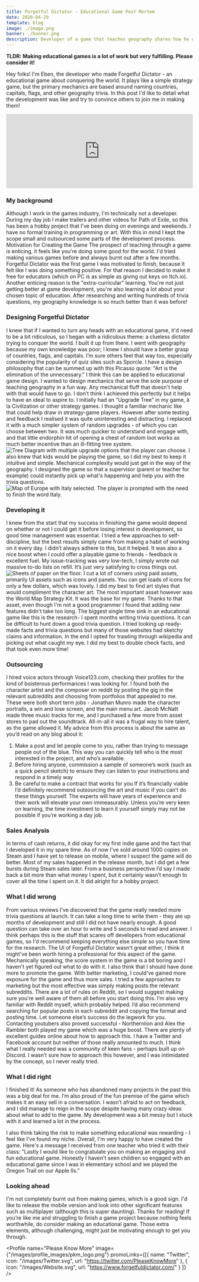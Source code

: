 ```yaml
---
title: Forgetful Dictator - Educational Game Post Mortem
date: 2020-04-29
template: blog
image: ./image.png
banner: ./banner.png
description: Developer of a game that teaches geography shares how he developed it without having any technical skills.
---
```


**TLDR: Making educational games is a lot of work but very fulfilling. Please consider it!**

Hey folks! I'm Eben, the developer who made Forgetful Dictator - an educational game about conquering the world. It plays like a simple strategy game, but the primary mechanics are based around naming countries, capitals, flags, and other geography trivia. In this post I'd like to detail what the development was like and try to convince others to join me in making them!
<div stlye="display:block; width: 100%; max-width: 500px; margin: 0 auto;">
<iframe src="https://store.steampowered.com/widget/1087810/" frameborder="0" width="100%" height="200"></iframe></div>

### My background
Although I work in the games industry, I'm technically not a developer. During my day job I make trailers and other videos for Path of Exile, so this has been a hobby project that I've been doing on evenings and weekends. I have no formal training in programming or art. With this in mind I kept the scope small and outsourced some parts of the development process. 
Motivation for Creating the Game
The prospect of teaching through a game is enticing, it feels like you're doing some good for the world. I'd tried making various games before and always burnt out after a few months. Forgetful Dictator was the first game I was motivated to finish, because it felt like I was doing something positive. For that reason I decided to make it free for educators (which on PC is as simple as giving out keys on Itch.io).
Another enticing reason is the "extra-curricular" learning. You're not just getting better at game development, you're also learning a lot about your chosen topic of education. After researching and writing hundreds of trivia questions, my geography knowledge is so much better than it was before!

### Designing Forgetful Dictator
I knew that if I wanted to turn any heads with an educational game, it'd need to be a bit ridiculous, so I began with a ridiculous theme: a clueless dictator trying to conquer the world. I built it up from there. 
I went with geography because my own knowledge was poor; I knew I should have a better grasp of countries, flags, and capitals. I’m sure others feel that way too, especially considering the popularity of quiz sites such as Sporcle. 
I have a design philosophy that can be summed up with this Picasso quote: "Art is the elimination of the unnecessary." I think this can be applied to educational game design. I wanted to design mechanics that serve the sole purpose of teaching geography in a fun way. Any mechanical fluff that doesn't help with that would have to go. I don’t think I achieved this perfectly but it helps to have an ideal to aspire to.
I initially had an “Upgrade Tree” in my game, à la Civilization or other strategy games. I thought a familiar mechanic like that could help draw in strategy-game players. However after some testing and feedback I realised it was quite uninteresting and distracting. I replaced it with a much simpler system of random upgrades - of which you can choose between two. It was much quicker to understand and engage with, and that little endorphin hit of opening a chest of random loot works as much better incentive than an ill-fitting tree system. 
![Tree Diagram with multiple upgrade options that the player can choose.](./upgrade-tree.png)
I also knew that kids would be playing the game, so I did my best to keep it intuitive and simple. Mechanical complexity would just get in the way of the geography. I designed the game so that a supervisor (parent or teacher for example) could instantly pick up what's happening and help you with the trivia questions. 
![Map of Europe with Italy selected. The player is prompted with the need to finish the word Italy.](./map.png)

### Developing it
I knew from the start that my success in finishing the game would depend on whether or not I could get it before losing interest in development, so good time management was essential. I tried a few approaches to self-discipline, but the best results simply came from making a habit of working on it every day. I didn’t always adhere to this, but it helped. It was also a nice boost when I could offer a playable game to friends - feedback is excellent fuel. My issue-tracking was very low-tech, I simply wrote out massive to-do lists on refill. It’s just very satisfying to cross things out.
![Sheets of paper on the floor.](./issue-tracking.jpg)
I cut a lot of corners using paid assets, primarily UI assets such as icons and panels. You can get loads of icons for only a few dollars, which was lovely. I did my best to find art styles that would compliment the character art.
The most important asset however was the World Map Strategy Kit. It was the base for my game. Thanks to that asset, even though I'm not a good programmer I found that adding new features didn't take too long. The biggest single time sink in an educational game like this is the research- I spent months writing trivia questions.
It can be difficult to hunt down a good trivia question. I tried looking up ready-made facts and trivia questions but many of those websites had sketchy claims and information. In the end I opted for trawling through wikipedia and picking out what caught my eye. I did my best to double check facts, and that took even more time!

### Outsourcing
I hired voice actors through Voice123.com, checking their profiles for the kind of boisterous performances I was looking for. I found both the character artist and the composer on reddit by posting the gig in the relevant subreddits and choosing from portfolios that appealed to me. These were both short term jobs - Jonathan Munro made the character portraits, a win and lose screen, and the main menu art. Jacob McNatt made three music tracks for me, and I purchased a few more from asset stores to pad out the soundtrack. All-in-all it was a frugal way to hire talent, as the game allowed it.
My advice from this process is about the same as you’d read on any blog about it: 
1. Make a post and let people come to you, rather than trying to message people out of the blue. This way you can quickly tell who is the most interested in the project, and who’s available. 
2. Before hiring anyone, commission a sample of someone’s work (such as a quick pencil sketch) to ensure they can listen to your instructions and respond in a timely way
3. Be careful to make a contract that works for you
If it’s financially viable I’d definitely recommend outsourcing the art and music if you can’t do these things yourself. The experts will have years of experience and their work will elevate your own immeasurably. Unless you’re very keen on learning, the time investment to learn it yourself simply may not be possible if you’re working a day job.

### Sales Analysis
In terms of cash returns, it did okay for my first indie game and the fact that I developed it in my spare time. As of now I've sold around 1000 copies on Steam and I have yet to release on mobile, where I suspect the game will do better. 
Most of my sales happened in the release month, but I did get a few bursts during Steam sales later. From a business perspective I’d say I made back a bit more than what money I spent, but it certainly wasn’t enough to cover all the time I spent on it. It did alright for a hobby project.

### What I did wrong
From various reviews I've discovered that the game really needed more trivia questions at launch. It can take a long time to write them - they ate up months of development and still I did not have nearly enough. A good question can take over an hour to write and 5 seconds to read and answer. I think perhaps this is the stuff that scares off developers from educational games, so I'd recommend keeping everything else simple so you have time for the research.
The UI of Forgetful Dictator wasn't great either, I think it might've been worth hiring a professional for this aspect of the game. Mechanically speaking, the score system in the game is a bit boring and I haven't yet figured out what to do with it.
I also think that I should have done more to promote the game. With better marketing, I could've gained more exposure for the game and thus more sales. 
I tried a few approaches to marketing but the most effective was simply making posts the relevant subreddits. There are a lot of rules on Reddit, so I would suggest making sure you’re well aware of them all before you start doing this. I’m also very familiar with Reddit myself, which probably helped. I’d also recommend searching for popular posts in each subreddit and copying the format and posting time. Let someone else’s success do the legwork for you. 
Contacting youtubers also proved successful - Northernlion and Alex the Rambler both played my game which was a huge boost. There are plenty of excellent guides online about how to approach this.
I have a Twitter and Facebook account but neither of those really amounted to much. I think what I really needed was a community of keen fans - perhaps built up on Discord. I wasn’t sure how to approach this however, and I was intimidated by the concept, so I never really tried. 

### What I did right
I finished it! As someone who has abandoned many projects in the past this was a big deal for me. I’m also proud of the fun premise of the game which makes it an easy sell in a conversation. I wasn’t afraid to act on feedback, and I did manage to reign in the scope despite having many crazy ideas about what to add to the game. My development was a bit messy but I stuck with it and learned a lot in the process.

I also think taking the risk to make something educational was rewarding - I feel like I’ve found my niche. Overall, I'm very happy to have created the game. Here's a message I received from one teacher who tried it with their class:
"Lastly I would like to congratulate you on making an engaging and fun educational game. Honestly I haven't seen children so engaged with an educational game since I was in elementary school and we played the Oregon Trail on our Apple IIs.”

### Looking ahead
I'm not completely burnt out from making games, which is a good sign. I'd like to release the mobile version and look into other significant features such as multiplayer (although this is super daunting).
Thanks for reading! If you’re like me and struggling to finish a game project because nothing feels worthwhile, do consider making an educational game. Those extra elements, although challenging, might just be motivating enough to get you through.

<Profile name="Please Know More" image={"/images/profile_images/pkm_logo.png"} promoLinks={[{
            name: "Twitter",
            icon: "/images/Twitter.svg",
            url: "https://twitter.com/PleaseKnowMore"
        }, 
        {
            icon: "/images/Website.svg",
            url: "https://www.forgetfuldictator.com/"
        }
        ]} />